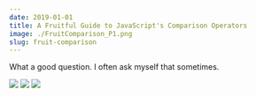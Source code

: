```yaml
---
date: 2019-01-01
title: A Fruitful Guide to JavaScript's Comparison Operators
image: ./FruitComparison_P1.png
slug: fruit-comparison
---
```


What a good question. I often ask myself that sometimes.

![](./FruitComparison_P2.png)
![](./FruitComparison_P3.png)
![](./FruitComparison_P4.png)

